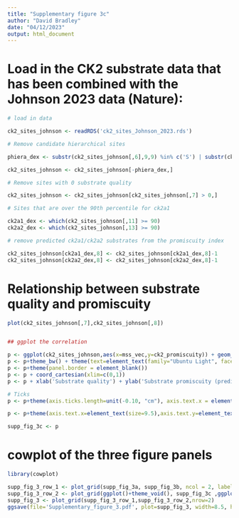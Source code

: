 ```yaml
---
title: "Supplementary figure 3c"
author: "David Bradley"
date: "04/12/2023"
output: html_document
---
```


# Load in the CK2 substrate data that has been combined with the Johnson 2023 data (Nature):

```r

# load in data

ck2_sites_johnson <- readRDS('ck2_sites_Johnson_2023.rds')

# Remove candidate hierarchical sites

phiera_dex <- substr(ck2_sites_johnson[,6],9,9) %in% c('S') | substr(ck2_sites_johnson[,6],11,11) %in% c('S') 

ck2_sites_johnson <- ck2_sites_johnson[-phiera_dex,]

# Remove sites with 0 substrate quality

ck2_sites_johnson <- ck2_sites_johnson[ck2_sites_johnson[,7] > 0,]

# Sites that are over the 90th percentile for ck2a1

ck2a1_dex <- which(ck2_sites_johnson[,11] >= 90)
ck2a2_dex <- which(ck2_sites_johnson[,13] >= 90)

# remove predicted ck2a1/ck2a2 substrates from the promiscuity index

ck2_sites_johnson[ck2a1_dex,8] <- ck2_sites_johnson[ck2a1_dex,8]-1
ck2_sites_johnson[ck2a2_dex,8] <- ck2_sites_johnson[ck2a2_dex,8]-1

```

# Relationship between substrate quality and promiscuity

```r

plot(ck2_sites_johnson[,7],ck2_sites_johnson[,8])


## ggplot the correlation

p <- ggplot(ck2_sites_johnson,aes(x=mss_vec,y=ck2_promiscuity)) + geom_point(size=1) # Warning message is for sites with NA promiscuity 
p <- p+theme_bw() + theme(text=element_text(family="Ubuntu Light", face="plain", size=15))
p <- p+theme(panel.border = element_blank())
p <- p + coord_cartesian(xlim=c(0,1))
p <- p + xlab('Substrate quality') + ylab('Substrate promiscuity (predicted)')

# Ticks
p <- p+theme(axis.ticks.length=unit(-0.10, "cm"), axis.text.x = element_text(margin=unit(c(0.2,0.2,0.2,0.2), "cm")), axis.text.y = element_text(margin=unit(c(0.2,0.2,0.2,0.2), "cm")) )

p <- p+theme(axis.text.x=element_text(size=9.5),axis.text.y=element_text(size=10.5),axis.title.x=element_text(size=11.5,face="plain"),axis.title.y=element_text(size=10.75,face="plain"),plot.title=element_text(size=18,face='bold'))

supp_fig_3c <- p

```

# cowplot of the three figure panels

```r

library(cowplot)

supp_fig_3_row_1 <- plot_grid(supp_fig_3a, supp_fig_3b, ncol = 2, labels=c('A','B',''))
supp_fig_3_row_2 <- plot_grid(ggplot()+theme_void(), supp_fig_3c ,ggplot()+theme_void(), rel_widths=c(0.25,0.5,0.25), ncol = 3, labels=c('','C',''))
supp_fig_3 <- plot_grid(supp_fig_3_row_1,supp_fig_3_row_2,nrow=2)
ggsave(file='Supplementary_figure_3.pdf', plot=supp_fig_3, width=8.5, height=6.5)

```



